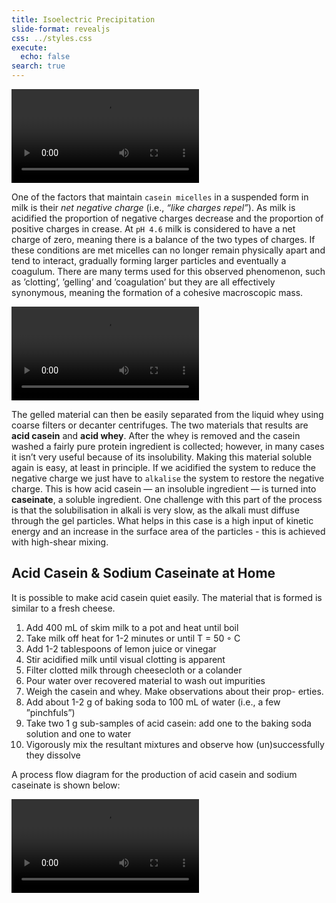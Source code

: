 ```yaml
---
title: Isoelectric Precipitation 
slide-format: revealjs
css: ../styles.css
execute:
  echo: false
search: true
---
```


<div>
```{=html}
<video autoplay loop class="video-embed" src="https://github.com/edibotopic/proFracLab/raw/master/vids/ACN_c.mp4"></iframe>
```
</div>

One of the factors that maintain `casein micelles` in a suspended form in milk
is their *net negative charge* (i.e., *"like charges repel"*).
As milk is acidified the
proportion of negative charges decrease and the proportion of positive charges in crease.
At `pH 4.6` milk is considered to have a net charge of zero, meaning
there is a balance of the two types of charges.
If these conditions are met micelles can no longer remain physically apart and tend to interact, gradually forming larger particles and eventually a coagulum.
There are many terms used
for this observed phenomenon, such as ’clotting’, ’gelling’ and ’coagulation’ but they are all effectively synonymous, meaning the formation of a cohesive macroscopic mass.

<div>
```{=html}
<video controls="true" class="video-embed" src="https://github.com/edibotopic/proFracLab/raw/master/vids/iso_elec_c1.mp4"></video>
```
The gelled material can then be easily separated from the liquid whey
using coarse filters or decanter centrifuges.
The two materials that results are **acid casein** and **acid whey**. After the whey is removed and the casein washed a fairly pure protein ingredient is collected; however, in many cases it isn’t
very useful because of its insolubility.
Making this material soluble again is easy, at least in principle.
If we acidified the system to reduce the negative charge we just have to `alkalise` the system to restore the negative charge.
This is how acid casein — an insoluble ingredient — is turned into **caseinate**,
a soluble ingredient.
One challenge with this part of the process is that the solubilisation in alkali is very slow, as the alkali must diffuse through the gel particles.
What helps in this case is a high input of kinetic energy and an
increase in the surface area of the particles - this is achieved with high-shear mixing.

::: {.callout-tip}

## Acid Casein & Sodium Caseinate at Home

It is possible to make acid casein quiet easily.
The material that is formed is similar to a fresh cheese.

1. Add 400 mL of skim milk to a pot and heat until boil
2. Take milk off heat for 1-2 minutes or until T = 50 ◦ C
3. Add 1-2 tablespoons of lemon juice or vinegar
4. Stir acidified milk until visual clotting is apparent
5. Filter clotted milk through cheesecloth or a colander
6. Pour water over recovered material to wash out impurities
7. Weigh the casein and whey. Make observations about their prop-
erties.
8. Add about 1-2 g of baking soda to 100 mL of water (i.e., a few
”pinchfuls”)
9. Take two 1 g sub-samples of acid casein: add one to the baking
soda solution and one to water
10. Vigorously mix the resultant mixtures and observe how
(un)successfully they dissolve
:::

A process flow diagram for the production of acid casein and sodium caseinate is shown below:

```{=html}
<video controls="true" class="video-embed" src="https://github.com/edibotopic/proFracLab/raw/master/vids/ACN_pfd_c1.mp4"></video>
```
